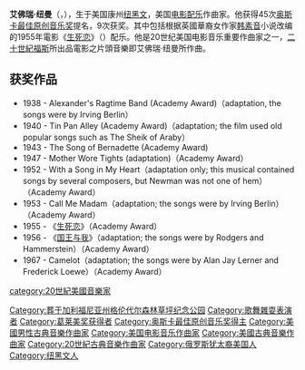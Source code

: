 {{Unreferenced|time=2022-03-27T11:42:00+00:00}}
{{infobox actor
|type=作曲家
|birth_date={{birth date|1901|3|17}}
|birth_place=[[美國|美國]][[康涅狄格州|康涅狄格州]][[纽黑文|纽黑文]]
|death_date={{death date and age|1970|2|17|1901|3|17}}
|death_place=美國[[加利福尼亞州|加利福尼亞州]][[洛杉磯|洛杉磯]][[好萊塢|好萊塢]]
|spouse={{marriage|Martha Louis Montgomery|1947|1970}}
|children=David (1954)<br>[[湯瑪斯·紐曼|湯瑪斯·紐曼]] (1955)<br>Maria (1962)
|academyawards = '''[[奥斯卡最佳原创音乐奖|最佳原创音乐]]'''<br>
1938 《亞歷山大的爵士樂隊》<br>
1940 《叮砰巷》<br>
1943 《聖女之歌》<br>
1947 《Mother Wore Tights》<br>
1952 《一支歌在我心頭》<br>
1953 《風流貴婦》<br>
1955 《生死戀》<br>
1956 《國王與我》<br>
1967 《卡美洛》
}}
'''艾佛瑞·纽曼'''（{{lang-en|Alfred Newman}}，{{bd|1901年|3月17日|1970年|2月17日}}），生于美国康州[[纽黑文|纽黑文]]，美国[[电影配乐|电影配乐]]作曲家。他获得45次[[奥斯卡最佳原创音乐奖|奥斯卡最佳原创音乐奖]]提名，9次获奖。其中包括根据英國華裔女作家[[韩素音|韩素音]]小说改编的1955年電影《[[生死恋|生死恋]]》（{{lang|en|''Love Is a Many-Splendored Thing''}}）配乐。他是20世纪美国电影音乐重要作曲家之一，[[二十世紀福斯|二十世紀福斯]]所出品電影之片頭音樂即艾佛瑞·纽曼所作曲。

==获奖作品==
*1938 - Alexander's Ragtime Band (Academy Award)（adaptation, the songs were by Irving Berlin） 
*1940 - Tin Pan Alley (Academy Award)（adaptation; the film used old popular songs such as The Sheik of Araby） 
*1943 - The Song of Bernadette (Academy Award) 
*1947 - Mother Wore Tights (adaptation)（Academy Award） 
*1952 - With a Song in My Heart（adaptation only; this musical contained songs by several composers, but Newman was not one of hem）（Academy Award） 
*1953 - Call Me Madam（adaptation; the songs were by Irving Berlin）（Academy Award） 
*1955 - 《[[生死恋|生死恋]]》（Academy Award） 
*1956 - 《[[國王與我_(1956年電影)|国王与我]]》（adaptation; the songs were by Rodgers and Hammerstein）（Academy Award） 
*1967 - Camelot（adaptation; the songs were by Alan Jay Lerner and Frederick Loewe）（Academy Award） 

{{奧斯卡最佳原創音樂獎}}
{{Authority control}}
{{DEFAULTSORT:Newman, Alfred}}
[[category:20世紀美國音樂家|category:20世紀美國音樂家]]
[[Category:葬于加利福尼亚州格伦代尔森林草坪纪念公园|Category:葬于加利福尼亚州格伦代尔森林草坪纪念公园]]
[[Category:歌舞雜耍表演者|Category:歌舞雜耍表演者]]
[[Category:葛莱美奖获得者|Category:葛莱美奖获得者]]
[[Category:奥斯卡最佳原创音乐奖得主|Category:奥斯卡最佳原创音乐奖得主]]
[[Category:美國男性古典音樂作曲家|Category:美國男性古典音樂作曲家]]
[[Category:美国电影音乐作曲家|Category:美国电影音乐作曲家]]
[[Category:美國古典音樂作曲家|Category:美國古典音樂作曲家]]
[[Category:20世紀古典音樂作曲家|Category:20世紀古典音樂作曲家]]
[[Category:俄罗斯犹太裔美国人|Category:俄罗斯犹太裔美国人]]
[[Category:纽黑文人|Category:纽黑文人]]